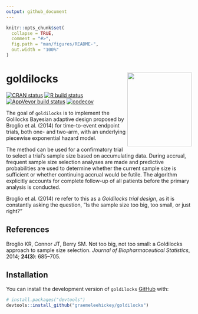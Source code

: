 ```yaml
---
output: github_document
---
```


<!-- README.md is generated from README.Rmd. Please edit that file -->

```r
knitr::opts_chunk$set(
  collapse = TRUE,
  comment = "#>",
  fig.path = "man/figures/README-",
  out.width = "100%"
)
```

# goldilocks <img src="man/figures/hex.png" width = "175" height = "200" align="right" />

<!-- badges: start -->
[![CRAN status](https://www.r-pkg.org/badges/version/goldilocks)](https://CRAN.R-project.org/package=goldilocks)
[![R build status](https://github.com/graemeleehickey/goldilocks/workflows/R-CMD-check/badge.svg)](https://github.com/graemeleehickey/goldilocks/actions)
[![AppVeyor build status](https://ci.appveyor.com/api/projects/status/github/graemeleehickey/goldilocks?branch=main&svg=true)](https://ci.appveyor.com/project/graemeleehickey/goldilocks)
[![codecov](https://codecov.io/gh/graemeleehickey/goldilocks/branch/main/graph/badge.svg?token=9V6BH1Q4K3)](https://codecov.io/gh/graemeleehickey/goldilocks)
<!-- badges: end -->

The goal of `goldilocks` is to implement the Golilocks Bayesian adaptive design
proposed by Broglio et al. (2014) for time-to-event endpoint trials, both one-
and two-arm, with an underlying piecewise exponential hazard model.

The method can be used for a confirmatory trial to select a trial's sample size
based on accumulating data. During accrual, frequent sample size selection
analyses are made and predictive probabilities are used to determine whether the
current sample size is sufficient or whether continuing accrual would be futile.
The algorithm explicitly accounts for complete follow-up of all patients before
the primary analysis is conducted.

Broglio et al. (2014) re refer to this as a *Goldilocks trial design*, as it is
constantly asking the question, "Is the sample size too big, too small, or just
right?"

## References

Broglio KR, Connor JT, Berry SM. Not too big, not too small: a Goldilocks
approach to sample size selection. *Journal of Biopharmaceutical Statistics*,
2014; **24(3)**: 685–705.

## Installation

You can install the development version of `goldilocks`
[GitHub](https://github.com/) with:

```r
# install.packages("devtools")
devtools::install_github("graemeleehickey/goldilocks")
```
